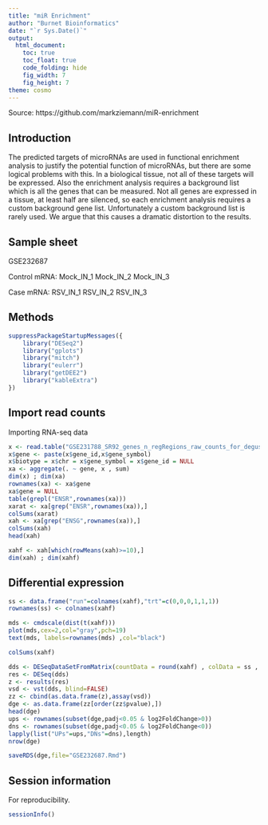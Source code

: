 ```yaml
---
title: "miR Enrichment"
author: "Burnet Bioinformatics"
date: "`r Sys.Date()`"
output:
  html_document:
    toc: true
    toc_float: true
    code_folding: hide
    fig_width: 7
    fig_height: 7
theme: cosmo
---
```


Source: https://github.com/markziemann/miR-enrichment

## Introduction

The predicted targets of microRNAs are used in functional enrichment analysis to justify the
potential function of microRNAs, but there are some logical problems with this.
In a biological tissue, not all of these targets will be expressed.
Also the enrichment analysis requires a background list which is all the genes that can be
measured.
Not all genes are expressed in a tissue, at least half are silenced, so each enrichment
analysis requires a custom background gene list.
Unfortunately a custom background list is rarely used.
We argue that this causes a dramatic distortion to the results.

## Sample sheet

GSE232687

Control mRNA: Mock_IN_1 Mock_IN_2 Mock_IN_3

Case mRNA: RSV_IN_1 RSV_IN_2 RSV_IN_3

## Methods


```r

suppressPackageStartupMessages({
    library("DESeq2")
    library("gplots")
    library("mitch")
    library("eulerr")
    library("getDEE2")
    library("kableExtra")
})

```

## Import read counts

Importing RNA-seq data

```r

x <- read.table("GSE231788_SR92_genes_n_regRegions_raw_counts_for_degust_GEO.csv.gz",sep=",",header=TRUE)
x$gene <- paste(x$gene_id,x$gene_symbol)
x$biotype = x$chr = x$gene_symbol = x$gene_id = NULL
xa <- aggregate(. ~ gene, x , sum)
dim(x) ; dim(xa)
rownames(xa) <- xa$gene
xa$gene = NULL
table(grepl("ENSR",rownames(xa)))
xarat <- xa[grep("ENSR",rownames(xa)),]
colSums(xarat)
xah <- xa[grep("ENSG",rownames(xa)),]
colSums(xah)
head(xah)

xahf <- xah[which(rowMeans(xah)>=10),]
dim(xah) ; dim(xahf)

```

## Differential expression

```r

ss <- data.frame("run"=colnames(xahf),"trt"=c(0,0,0,1,1,1))
rownames(ss) <- colnames(xahf)

mds <- cmdscale(dist(t(xahf)))
plot(mds,cex=2,col="gray",pch=19)
text(mds, labels=rownames(mds) ,col="black")

colSums(xahf)

dds <- DESeqDataSetFromMatrix(countData = round(xahf) , colData = ss , design = ~ trt )
res <- DESeq(dds)
z <- results(res)
vsd <- vst(dds, blind=FALSE)
zz <- cbind(as.data.frame(z),assay(vsd))
dge <- as.data.frame(zz[order(zz$pvalue),])
head(dge)
ups <- rownames(subset(dge,padj<0.05 & log2FoldChange>0))
dns <- rownames(subset(dge,padj<0.05 & log2FoldChange<0))
lapply(list("UPs"=ups,"DNs"=dns),length)
nrow(dge)

saveRDS(dge,file="GSE232687.Rmd")

```

## Session information

For reproducibility.

```r

sessionInfo()

```

